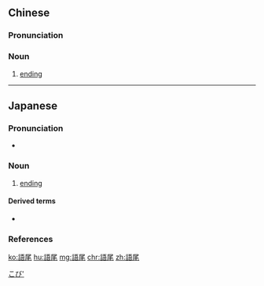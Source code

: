 {{also|语尾}}
==Chinese==
{{zh-forms|s=语尾}}

===Pronunciation===
{{zh-pron
|m=yǔwěi
|cat=n
}}

===Noun===
{{zh-noun}}

# {{lb|zh|grammar}} [[ending]]

----

==Japanese==
{{ja-kanjitab|ご|び|yomi=o}}

===Pronunciation===
* {{ja-pron|ごび|y=o|acc=1|acc_ref=NHK}}

===Noun===
{{ja-noun|ごび}}

# [[ending]] {{gloss|grammar: last morpheme of a word}}

====Derived terms====
* {{ja-r|語尾変化|ごびへんか}}

===References===
<references/>

[[Category:ja:Grammar|こび']]

[[ko:語尾]]
[[hu:語尾]]
[[mg:語尾]]
[[chr:語尾]]
[[zh:語尾]]